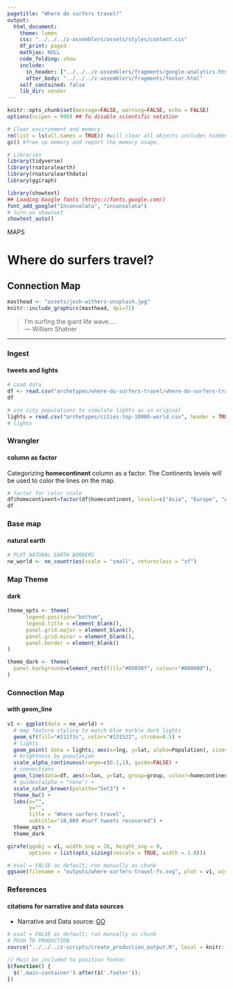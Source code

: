 ```yaml
---
pagetitle: "Where do surfers travel?"
output: 
  html_document:
    theme: lumen
    css: "../../../z-assemblers/assets/styles/content.css"
    df_print: paged
    mathjax: NULL
    code_folding: show
    include:
      in_header: ["../../../z-assemblers/fragments/google-analytics.html", "../../../z-assemblers/fragments/header.html"]
      after_body: "../../../z-assemblers/fragments/footer.html"
    self_contained: false
    lib_dir: vendor
---
```


```r

knitr::opts_chunk$set(message=FALSE, warning=FALSE, echo = FALSE)
options(scipen = 999) ## To disable scientific notation

# Clear environment and memory
rm(list = ls(all.names = TRUE)) #will clear all objects includes hidden objects.
gc() #free up memory and report the memory usage.

# Libraries
library(tidyverse)
library(rnaturalearth)
library(rnaturalearthdata)
library(ggiraph)

library(showtext)
## Loading Google fonts (https://fonts.google.com/)
font_add_google("Inconsolata", "inconsolata")
# turn on showtext
showtext_auto()

```

<div class="activity">
MAPS  
</div>

# Where do surfers travel?
## Connection Map


```r

masthead <- "assets/josh-withers-unsplash.jpg"
knitr::include_graphics(masthead, dpi=72)

```


> I'm surfing the giant life wave....\
--- William Shatner\

***

### Ingest
#### tweets and lights


```r

# Load data
df <- read.csv("archetypes/where-do-surfers-travel/where-do-surfers-travel.csv", header = TRUE, stringsAsFactors = FALSE)
df

# use city populations to simulate lights as in original
lights = read.csv("archetypes/cities-top-10000-world.csv", header = TRUE, stringsAsFactors = FALSE)
# lights

```

### Wrangler
#### column as factor

Categorizing __homecontinent__ column as a factor. The Continents levels will be used to color the lines on the map.

```r

# factor for color scale
df$homecontinent=factor(df$homecontinent, levels=c("Asia", "Europe", "Australia", "Africa", "North America", "South America", "Antarctica"))
df

```


### Base map
#### natural earth


```r

# PLOT NATURAL EARTH BORDERS
ne_world <- ne_countries(scale = "small", returnclass = "sf")

```


### Map Theme
#### dark


```r

theme_opts <- theme(
      legend.position="bottom",
      legend.title = element_blank(),
      panel.grid.major = element_blank(),
      panel.grid.minor = element_blank(),
      panel.border = element_blank()
)

theme_dark <- theme(
  panel.background=element_rect(fill="#05050f", colour="#000000"),
)

```


### Connection Map
#### with geom_line


```r

v1 <- ggplot(data = ne_world) +
  # map feature styling to match blue marble dark lights
  geom_sf(fill="#211f3c", color="#131522", stroke=0.5) +
  # lights
  geom_point( data = lights, aes(x=lng, y=lat, alpha=Population), size=0.5, color="#f9e6ba" ) +
  # brightness by population
  scale_alpha_continuous(range=c(0.1,1), guide=FALSE) +
  # connections
  geom_line(data=df, aes(x=lon, y=lat, group=group, colour=homecontinent, alpha=n), size=0.6) +
  # guides(alpha = "none") +
  scale_color_brewer(palette="Set3") +
  theme_bw() +
  labs(x="",
       y="",
       title = "Where surfers travel", 
       subtitle="10,000 #surf tweets recovered") +
  theme_opts +
  theme_dark

girafe(ggobj = v1, width_svg = 16, height_svg = 9,
       options = list(opts_sizing(rescale = TRUE, width = 1.0)))

```



```r

# eval = FALSE as default; run manually as chunk
ggsave(filename = "outputs/where-surfers-travel-fs.svg", plot = v1, width=16, height=9)

```


### References
#### citations for narrative and data sources

* Narrative and Data source: [GO](https://github.com/holtzy/About-Surfers-On-Twitter){target="_blank"}


```r

# eval = FALSE as default; run manually as chunk
# PUSH TO PRODUCTION
source("../../../z-scripts/create_production_output.R", local = knitr::knit_global())

```


```js

// Must be included to position footer
$(function() {
  $('.main-container').after($('.footer'));
})

```
